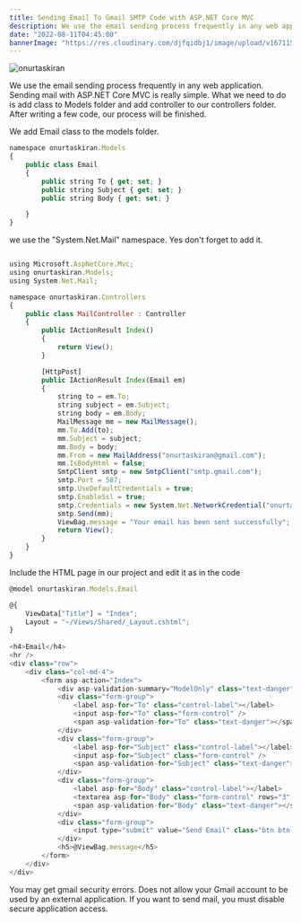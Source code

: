 ```yaml
---
title: Sending Email To Gmail SMTP Code with ASP.NET Core MVC
description: We use the email sending process frequently in any web application. Sending mail with ASP.NET Core MVC is really simple. 
date: "2022-08-11T04:45:00"
bannerImage: "https://res.cloudinary.com/djfqidbj1/image/upload/v1671155128/ydl8w4zphcwtd3uz05ef.jpg"
---
```


<img className="w-full rounded-xl" src="https://res.cloudinary.com/djfqidbj1/image/upload/v1671155128/ydl8w4zphcwtd3uz05ef.jpg" alt="onurtaskiran" />

We use the email sending process frequently in any web application. Sending mail with ASP.NET Core MVC is really simple. What we need to do is add class to Models folder and add controller to our controllers folder. After writing a few code, our process will be finished.

We add Email class to the models folder.

```javascript
namespace onurtaskiran.Models
{
    public class Email
    {
        public string To { get; set; }
        public string Subject { get; set; }
        public string Body { get; set; }

    }
}
```
we use the "System.Net.Mail" namespace. Yes don't forget to add it.

```javascript

using Microsoft.AspNetCore.Mvc;
using onurtaskiran.Models;
using System.Net.Mail;

namespace onurtaskiran.Controllers
{
    public class MailController : Controller
    {
        public IActionResult Index()
        {
            return View();
        }

        [HttpPost]
        public IActionResult Index(Email em)
        {
            string to = em.To;
            string subject = em.Subject;
            string body = em.Body;
            MailMessage mm = new MailMessage();
            mm.To.Add(to);
            mm.Subject = subject;
            mm.Body = body;
            mm.From = new MailAddress("onurtaskiran@gmail.com");
            mm.IsBodyHtml = false;
            SmtpClient smtp = new SmtpClient("smtp.gmail.com");
            smtp.Port = 587;
            smtp.UseDefaultCredentials = true;
            smtp.EnableSsl = true;
            smtp.Credentials = new System.Net.NetworkCredential("onurtaskiran@gmail.com", "password");
            smtp.Send(mm);
            ViewBag.message = "Your email has been sent successfully";
            return View();
        }
    }
}
```

Include the HTML page in our project and edit it as in the code

```javascript
@model onurtaskiran.Models.Email

@{
    ViewData["Title"] = "Index";
    Layout = "~/Views/Shared/_Layout.cshtml";
}		
		
<h4>Email</h4>
<hr />
<div class="row">
    <div class="col-md-4">
        <form asp-action="Index">
            <div asp-validation-summary="ModelOnly" class="text-danger"></div>
            <div class="form-group">
                <label asp-for="To" class="control-label"></label>
                <input asp-for="To" class="form-control" />
                <span asp-validation-for="To" class="text-danger"></span>
            </div>
            <div class="form-group">
                <label asp-for="Subject" class="control-label"></label>
                <input asp-for="Subject" class="form-control" />
                <span asp-validation-for="Subject" class="text-danger"></span>
            </div>
            <div class="form-group">
                <label asp-for="Body" class="control-label"></label>
                <textarea asp-for="Body" class="form-control" rows="3" cols="15"></textarea>
                <span asp-validation-for="Body" class="text-danger"></span>
            </div>
            <div class="form-group">
                <input type="submit" value="Send Email" class="btn btn-default" />
            </div>
            <h5>@ViewBag.message</h5>
        </form>
    </div>
</div>

```

You may get gmail security errors. Does not allow your Gmail account to be used by an external application. If you want to send mail, you must disable secure application access.